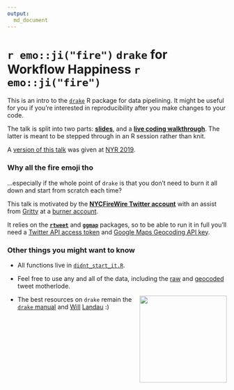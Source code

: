```yaml
---
output:
  md_document
---
```


# `r emo::ji("fire")` `drake` for Workflow Happiness `r emo::ji("fire")`

This is an intro to the [`drake`](https://github.com/ropensci/drake) R package for data pipelining. It might be useful for you if you're interested in reproducibility after you make changes to your code.

The talk is split into two parts: [**slides**](https://aedobbyn.github.io/nyc-fires/index.html), and a [**live coding walkthrough**](https://github.com/aedobbyn/nyc-fires/blob/master/live_code.md). The latter is meant to be stepped through in an R session rather than knit. 

A [version of this talk](https://aedobbyn.github.io/nyr-2019/) was given at [NYR 2019](https://www.rstats.nyc/).

### Why all the fire emoji tho

...especially if the whole point of `drake` is that you don't need to burn it all down and start from scratch each time?

This talk is motivated by the [**NYCFireWire Twitter account**](https://twitter.com/NYCFireWire) with an assist from [Gritty](https://youtu.be/FNt0anp7WK8?t=8) at a [burner account](https://twitter.com/didntstartit).

It relies on the [**`rtweet`**](https://github.com/mkearney/rtweet) and [**`ggmap`**](https://github.com/dkahle/ggmap) packages, so to be able to run it in full you'll need a [Twitter API access token](https://rtweet.info/articles/auth.html) and [Google Maps Geocoding API key](https://developers.google.com/maps/documentation/geocoding/intro#Geocoding).

### Other things you might want to know

* All functions live in [`didnt_start_it.R`](https://github.com/aedobbyn/nyc-fires/blob/master/R/didnt_start_it.R).

* Feel free to use any and all of the data, including the [raw](https://github.com/aedobbyn/nyc-fires/blob/master/data/raw/lots_o_fires.csv) and [geocoded](https://github.com/aedobbyn/nyc-fires/blob/master/data/derived/dat.csv) tweet motherlode.

<!-- <p align="right"> -->
  <img src="./img/happy_drake.jpg" height="200" align="right">
<!-- </p> -->


* The best resources on `drake` remain the [`drake` manual](https://ropenscilabs.github.io/drake-manual/) and [Will](https://twitter.com/wmlandau) [Landau](https://github.com/wlandau) :)

